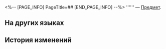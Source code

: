 <%-- [PAGE_INFO]
PageTitle=##
[END_PAGE_INFO] --%>
{{Предмет Инфобокс
|id          = 252220
|Изображение = Предмет .png
|Тип         = 
|Инвентарь   = 
|Редкость    = 5
|Эффект      = 
|Описание    = 
}}
'''''' — [[Предмет]].

==На других языках==
{{На других языках
|en   = 
|zhs  = 
|zht  = 
|ja   = 
|ko   = 
|es   = 
|fr   = 
|ru   = 
|th   = 
|vi   = 
|de   = 
|id   = 
|pt   = 
}}

==История изменений==
{{История изменений|3.5}}